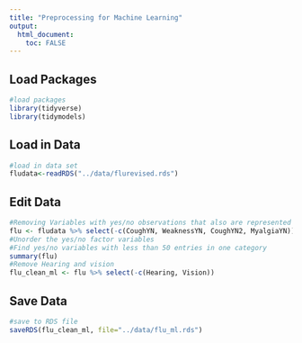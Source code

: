 ```yaml
---
title: "Preprocessing for Machine Learning"
output:
  html_document:
    toc: FALSE
---
```


## Load Packages
```r
#load packages
library(tidyverse)
library(tidymodels)
```

## Load in Data
```r
#load in data set
fludata<-readRDS("../data/flurevised.rds")
```


## Edit Data
```r
#Removing Variables with yes/no observations that also are represented by a different severity variable
flu <- fludata %>% select(-c(CoughYN, WeaknessYN, CoughYN2, MyalgiaYN))
#Unorder the yes/no factor variables
#Find yes/no variables with less than 50 entries in one category
summary(flu)
#Remove Hearing and vision
flu_clean_ml <- flu %>% select(-c(Hearing, Vision))
```


## Save Data
```r
#save to RDS file
saveRDS(flu_clean_ml, file="../data/flu_ml.rds")
```

